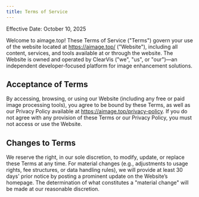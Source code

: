 ```yaml
---
title: Terms of Service
---
```

Effective Date: October 10, 2025

Welcome to aimage.top! These Terms of Service ("Terms") govern your use of the website located at https://aimage.top/ ("Website"), including all content, services, and tools available at or through the website. The Website is owned and operated by ClearVis ("we", "us", or "our")—an independent developer-focused platform for image enhancement solutions.


## Acceptance of Terms
By accessing, browsing, or using our Website (including any free or paid image processing tools), you agree to be bound by these Terms, as well as our Privacy Policy available at https://aimage.top/privacy-policy. If you do not agree with any provision of these Terms or our Privacy Policy, you must not access or use the Website.


## Changes to Terms
We reserve the right, in our sole discretion, to modify, update, or replace these Terms at any time. For material changes (e.g., adjustments to usage rights, fee structures, or data handling rules), we will provide at least 30 days' prior notice by posting a prominent update on the Website’s homepage. The determination of what constitutes a "material change" will be made at our reasonable discretion.




